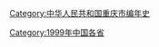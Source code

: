 {{Catmore}}

[[Category:1999年中国各省|Category:1999年中国各省]]
[[‎Category:中华人民共和国重庆市编年史|‎Category:中华人民共和国重庆市编年史]]